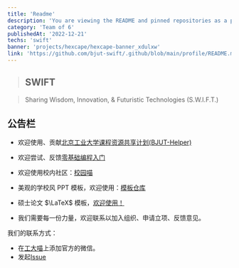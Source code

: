```yaml
---
title: 'Readme'
description: 'You are viewing the README and pinned repositories as a public user.'
category: 'Team of 6'
publishedAt: '2022-12-21'
techs: 'swift'
banner: 'projects/hexcape/hexcape-banner_xdulxw'
link: 'https://github.com/bjut-swift/.github/blob/main/profile/README.md'
---
```


> ## SWIFT

<NextImage
  src='https://cdn.bjutswift.cn/https://raw.githubusercontent.com/bjut-swift/BJUT-Helper/refs/heads/master/images/title.png'
  alt='示例图片'
  width={500}
  height={400}
  useSkeleton
  className='my-4 w-full rounded-lg shadow-lg'
/>

> Sharing Wisdom, Innovation, & Futuristic Technologies (S.W.I.F.T.)

## 公告栏

- 欢迎使用、贡献[北京工业大学课程资源共享计划(BJUT-Helper)](https://github.com/bjut-swift/BJUT-Helper)

- 欢迎尝试、反馈[零基础编程入门](https://github.com/bjut-swift/CodeJourney)

- 欢迎使用校内社区：[校园喵](https://xiaoyuancat.com/)

- 美观的学校风 PPT 模板，欢迎使用：[模板仓库](https://github.com/bjut-swift/BJUT-PPT-template)

- 硕士论文 $\LaTeX$ 模板，[欢迎使用！](https://github.com/bjut-swift/BJUTLATEX)

- 我们需要每一份力量，欢迎联系以加入组织、申请立项、反馈意见。

我们的联系方式：

- 在[工大喵](https://xiaoyuancat.com/)上添加官方的微信。
- 发起[Issue](https://github.com/bjut-swift/.github/issues)
